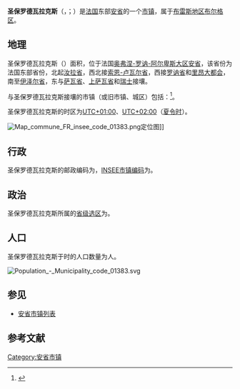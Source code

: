 {{地图误译/法语2|issue=圣保罗德拉克斯}}
{{noteTA|G1=法国地名}}
{{Infobox French commune
|name                    = 圣保罗德瓦拉克斯
|native name             = Saint-Paul-de-Varax
|arrondissement          = [[布雷斯地区布尔格区|布雷斯地区布尔格区]]
}}
'''圣保罗德瓦拉克斯'''（{{lang-fr|Saint-Paul-de-Varax}}，{{IPA-fr|sɛ̃ pɔl də vaʁaks}}；{{lang-frp|Sent-Por}}）是[[法国|法国]]东部[[安省_(法國)|安省]]的一个[[市镇_(法国)|市镇]]，属于[[布雷斯地区布尔格区|布雷斯地区布尔格区]]。

== 地理 ==
圣保罗德瓦拉克斯（{{wikidata|property|linked|P625}}）面积{{wikidata|properties|P2046}}，位于法国[[奥弗涅-罗讷-阿尔卑斯大区|奥弗涅-罗讷-阿尔卑斯大区]][[安省_(法國)|安省]]，该省份为法国东部省份，北起[[汝拉省|汝拉省]]，西北接[[索恩-卢瓦尔省|索恩-卢瓦尔省]]，西接[[罗讷省|罗讷省]]和[[里昂大都会|里昂大都会]]，南至[[伊泽尔省|伊泽尔省]]，东与[[萨瓦省|萨瓦省]]、[[上萨瓦省|上萨瓦省]]和[[瑞士|瑞士]]接壤。

与圣保罗德瓦拉克斯接壤的市镇（或旧市镇、城区）包括：{{Wikidata|properties|linked|P47}}<ref name="geo">{{Cite web|url=https://www.geoportail.gouv.fr/carte|title=Carte|accessdate=2020-03-22|author=Géoportail|language=fr|publisher=Géoportail|archive-date=2017-01-29|archive-url=https://web.archive.org/web/20170129154129/https://www.geoportail.gouv.fr/carte/|dead-url=no}}</ref>。

圣保罗德瓦拉克斯的时区为[[UTC+01:00|UTC+01:00]]、[[UTC+02:00|UTC+02:00]]（[[夏时制|夏令时]]）。

[[File:Map_commune_FR_insee_code_01383.png|thumb]]定位图]]{{Clear|left}}
== 行政 ==
圣保罗德瓦拉克斯的邮政编码为{{wikidata|properties|P281}}，[[法国国家统计与经济研究所|INSEE市镇编码]]为{{wikidata|properties|P374}}。

== 政治 ==
圣保罗德瓦拉克斯所属的[[縣_(法國)|省级选区]]为{{WikidataLink|{{wikidata|properties|raw|best||P7938}}}}。

== 人口 ==
圣保罗德瓦拉克斯于{{wikidata|qualifier|P1082|P585}}时的人口数量为{{wikidata|property|raw|P1082}}人。

[[File:Population_-_Municipality_code_01383.svg|thumb]]{{Clear|left}}
== 参见 ==
*[[安省市镇列表|安省市镇列表]]

== 参考文献 ==
{{reflist}}

{{安省市鎮}}
[[Category:安省市镇|Category:安省市镇]]
